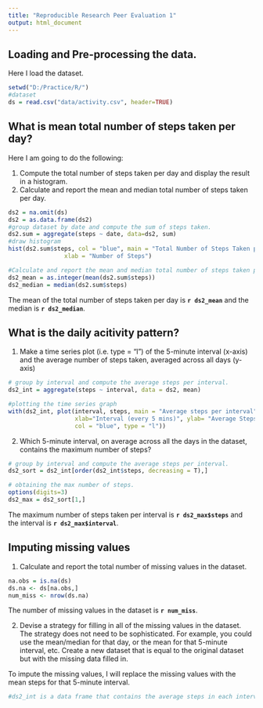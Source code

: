 ```yaml
---
title: "Reproducible Research Peer Evaluation 1"
output: html_document
---
```


## Loading and Pre-processing the data.

Here I load the dataset.
```r
setwd("D:/Practice/R/")
#dataset
ds = read.csv("data/activity.csv", header=TRUE)
```

## What is mean total number of steps taken per day?

Here I am going to do the following:

1. Compute the total number of steps taken per day and display the result in a
histogram.
2. Calculate and report the mean and median total number of steps taken per day.

```r
ds2 = na.omit(ds)
ds2 = as.data.frame(ds2)
#group dataset by date and compute the sum of steps taken.
ds2.sum = aggregate(steps ~ date, data=ds2, sum)
#draw histogram
hist(ds2.sum$steps, col = "blue", main = "Total Number of Steps Taken per Day", 
                xlab = "Number of Steps")

#Calculate and report the mean and median total number of steps taken per day.
ds2_mean = as.integer(mean(ds2.sum$steps))
ds2_median = median(ds2.sum$steps)
```

The mean of the total number of steps taken per day is **`r ds2_mean`** and the 
median is **`r ds2_median`**.

## What is the daily acitivity pattern?

1. Make a time series plot (i.e. type = "l") of the 5-minute interval (x-axis) 
and the average number of steps taken, averaged across all days (y-axis)

``` r
# group by interval and compute the average steps per interval.
ds2_int = aggregate(steps ~ interval, data = ds2, mean)

#plotting the time series graph
with(ds2_int, plot(interval, steps, main = "Average steps per interval", 
                   xlab="Interval (every 5 mins)", ylab= "Average Steps Taken", 
                   col = "blue", type = "l"))
```

2. Which 5-minute interval, on average across all the days in the dataset, contains the maximum number of steps?

``` r
# group by interval and compute the average steps per interval.
ds2_sort = ds2_int[order(ds2_int$steps, decreasing = T),]

# obtaining the max number of steps.
options(digits=3)
ds2_max = ds2_sort[1,]
```

The maximum number of steps taken per interval is **`r ds2_max$steps`** and the 
interval is **`r ds2_max$interval`**.

## Imputing missing values

1. Calculate and report the total number of missing values in the dataset.

```r
na.obs = is.na(ds)
ds.na <- ds[na.obs,]
num_miss <- nrow(ds.na)
```

The number of missing values in the dataset is **`r num_miss`**.

2. Devise a strategy for filling in all of the missing values in the dataset. 
The strategy does not need to be sophisticated. For example, you could use 
the mean/median for that day, or the mean for that 5-minute interval, etc.
Create a new dataset that is equal to the original dataset but with the 
missing data filled in.

To impute the missing values, I will replace the missing values with the mean
steps for that 5-minute interval.

```r
#ds2_int is a data frame that contains the average steps in each interval.

```